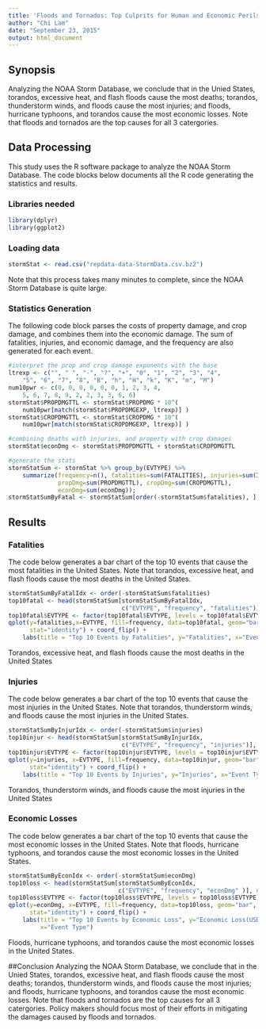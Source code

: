 ```yaml
---
title: 'Floods and Tornados: Top Culprits for Human and Economic Perils'
author: "Chi Lam"
date: "September 23, 2015"
output: html_document
---
```

## Synopsis
Analyzing the NOAA Storm Database, we conclude that in the Unied States, torandos, excessive heat, and flash floods cause the most deaths; torandos, thunderstorm winds, and floods cause the most injuries; and floods, hurricane typhoons, and torandos cause the most economic losses.  Note that floods and tornados are the top causes for all 3 catergories.  


## Data Processing
This study uses the R software package to analyze the NOAA Storm Database.  The code blocks below documents all the R code generating the statistics and results.

### Libraries needed
```r
library(dplyr)
library(ggplot2)
```

### Loading data
```r
stormStat <- read.csv("repdata-data-StormData.csv.bz2")
```
Note that this process takes many minutes to complete, since the NOAA Storm Database is quite large.

### Statistics Generation
The following code block parses the costs of property damage, and crop damage, and combines them into the economic damage.  The sum of fatalities, injuries, and economic damage, and the frequency are also generated for each event.
```r
#interpret the prop and crop damage exponents with the base
ltrexp <- c("", " ", "-", "?", "+", "0", "1", "2", "3", "4", 
	"5", "6", "7", "8", "B", "h", "H", "k", "K", "m", "M")
num10pwr <- c(0, 0, 0, 0, 0, 0, 1, 2, 3, 4,
	5, 6, 7, 8, 9, 2, 2, 3, 3, 6, 6)
stormStat$PROPDMGTTL <- stormStat$PROPDMG * 10^( 
    num10pwr[match(stormStat$PROPDMGEXP, ltrexp)] )
stormStat$CROPDMGTTL <- stormStat$CROPDMG * 10^( 
    num10pwr[match(stormStat$CROPDMGEXP, ltrexp)] )

#combining deaths with injuries, and property with crop damages
stormStat$econDmg <- stormStat$PROPDMGTTL + stormStat$CROPDMGTTL

#generate the stats
stormStatSum <- stormStat %>% group_by(EVTYPE) %>% 
    summarize(frequency=n(), fatalities=sum(FATALITIES), injuries=sum(INJURIES), 
              propDmg=sum(PROPDMGTTL), cropDmg=sum(CROPDMGTTL),
              econDmg=sum(econDmg));
stormStatSumByFatal <- stormStatSum[order(-stormStatSum$fatalities), ]
```

## Results
### Fatalities
The code below generates a bar chart of the top 10 events that cause the most fatalities in the United States.  Note that torandos, excessive heat, and flash floods cause the most deaths in the United States.

```r
stormStatSumByFatalIdx <- order(-stormStatSum$fatalities)
top10fatal <- head(stormStatSum[stormStatSumByFatalIdx, 
                                c("EVTYPE", "frequency", "fatalities")], n=10)
top10fatal$EVTYPE <- factor(top10fatal$EVTYPE, levels = top10fatal$EVTYPE)
qplot(y=fatalities,x=EVTYPE, fill=frequency, data=top10fatal, geom="bar",
      stat="identity") + coord_flip() + 
    labs(title = "Top 10 Events by Fatalities", y="Fatalities", x="Event Type")
```

Torandos, excessive heat, and flash floods cause the most deaths in the United States

### Injuries
The code below generates a bar chart of the top 10 events that cause the most injuries in the United States.  Note that torandos, thunderstorm winds, and floods cause the most injuries in the United States.

```r
stormStatSumByInjurIdx <- order(-stormStatSum$injuries)
top10injur <- head(stormStatSum[stormStatSumByInjurIdx, 
                                c("EVTYPE", "frequency", "injuries")], n=10)
top10injur$EVTYPE <- factor(top10injur$EVTYPE, levels = top10injur$EVTYPE)
qplot(y=injuries, x=EVTYPE, fill=frequency, data=top10injur, geom="bar", 
      stat="identity") + coord_flip() + 
    labs(title = "Top 10 Events by Injuries", y="Injuries", x="Event Type")
```

Torandos, thunderstorm winds, and floods cause the most injuries in the United States

### Economic Losses
The code below generates a bar chart of the top 10 events that cause the most economic losses in the United States.  Note that floods, hurricane typhoons, and torandos cause the most economic losses in the United States.

```r
stormStatSumByEconIdx <- order(-stormStatSum$econDmg)
top10loss <- head(stormStatSum[stormStatSumByEconIdx, 
                               c("EVTYPE", "frequency", "econDmg" )], n=10)
top10loss$EVTYPE <- factor(top10loss$EVTYPE, levels = top10loss$EVTYPE)
qplot(y=econDmg, x=EVTYPE, fill=frequency, data=top10loss, geom="bar", 
      stat="identity") + coord_flip() + 
    labs(title = "Top 10 Events by Economic Loss", y="Economic Loss(USD)", 
         x="Event Type")
```

Floods, hurricane typhoons, and torandos cause the most economic losses in the United States.

##Conclusion
 Analyzing the NOAA Storm Database, we conclude that in the Unied States, torandos, excessive heat, and flash floods cause the most deaths; torandos, thunderstorm winds, and floods cause the most injuries; and floods, hurricane typhoons, and torandos cause the most economic losses.  Note that floods and tornados are the top causes for all 3 catergories.  Policy makers should focus most of their efforts in mitigating the damages caused by floods and tornados.